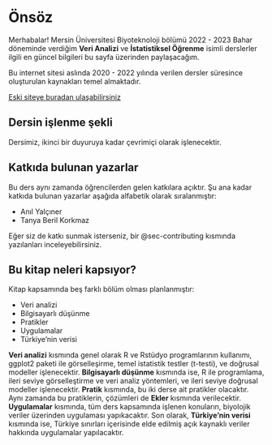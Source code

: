 # Önsöz {.unnumbered}

Merhabalar! Mersin Üniversitesi Biyoteknoloji bölümü 2022 - 2023 Bahar döneminde verdiğim **Veri Analizi** ve **İstatistiksel Öğrenme** isimli derslerler ilgili en güncel bilgileri bu sayfa üzerinden paylaşacağım.

Bu internet sitesi aslında 2020 - 2022 yılında verilen dersler süresince oluşturulan kaynakları temel almaktadır.

[Eski siteye buradan ulaşabilirsiniz](old-site/index.html)

## Dersin işlenme şekli {.unnumbered}

Dersimiz, ikinci bir duyuruya kadar çevrimiçi olarak işlenecektir.

## Katkıda bulunan yazarlar {.unnumbered}

Bu ders aynı zamanda öğrencilerden gelen katkılara açıktır. Şu ana kadar katkıda bulunan yazarlar aşağıda alfabetik olarak sıralanmıştır:

+ Anıl Yalçıner
+ Tanya Beril Korkmaz

Eğer siz de katkı sunmak isterseniz, bir @sec-contributing kısmında yazılanları inceleyebilirsiniz.

## Bu kitap neleri kapsıyor?

Kitap kapsamında beş farklı bölüm olması planlanmıştır:

+ Veri analizi
+ Bilgisayarlı düşünme
+ Pratikler
+ Uygulamalar
+ Türkiye'nin verisi

**Veri analizi** kısmında genel olarak R ve Rstüdyo programlarının kullanımı, ggplot2 paketi ile görselleşirme, temel istatistik testler (t-testi), ve doğrusal modeller işlenecektir. **Bilgisayarlı düşünme** kısmında ise, R ile programlama, ileri seviye görselleştirme ve veri analiz yöntemleri, ve ileri seviye doğrusal modeller işlenecektir. **Pratik** kısmında, bu iki derse ait pratikler olacaktır. Aynı zamanda bu pratiklerin, çözümleri de **Ekler** kısmında verilecektir. **Uygulamalar** kısmında, tüm ders kapsamında işlenen konuların, biyolojik veriler üzerinden uygulaması yapıkacaktır. Son olarak, **Türkiye'nin verisi** kısmında ise, Türkiye sınırları içerisinde elde edilmiş açık kaynaklı veriler hakkında uygulamalar yapılacaktır.
